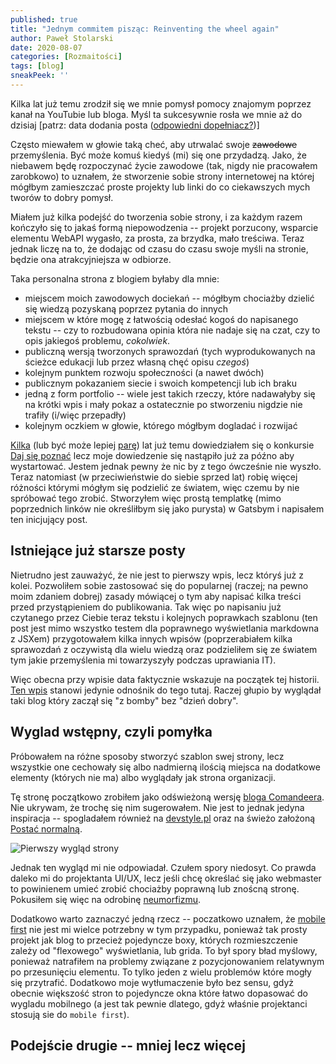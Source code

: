 ```yaml
---
published: true
title: "Jednym commitem pisząc: Reinventing the wheel again"
author: Paweł Stolarski
date: 2020-08-07
categories: [Rozmaitości]
tags: [blog]
sneakPeek: ''
---
```


Kilka lat już temu zrodził się we mnie pomysł pomocy znajomym poprzez kanał na YouTubie lub bloga.
Myśl ta sukcesywnie rosła we mnie aż do dzisiaj [patrz: data dodania posta ([odpowiedni dopełniacz?](https://sjp.pwn.pl/poradnia/haslo/post;7717.html))]

Często miewałem w głowie taką cheć, aby utrwalać swoje ~~zawodowe~~ przemyślenia. Być może komuś kiedyś (mi) się one przydadzą.
Jako, że niebawem będę rozpoczynać życie zawodowe (tak, nigdy nie pracowałem zarobkowo) to uznałem,
że stworzenie sobie strony internetowej na której mógłbym zamieszczać proste projekty lub linki do co ciekawszych mych tworów to dobry pomysł.

Miałem już kilka podejść do tworzenia sobie strony, i za każdym razem kończyło się to jakaś formą niepowodzenia --
projekt porzucony, wsparcie elementu WebAPI wygasło, za prosta, za brzydka, mało treściwa.
Teraz jednak liczę na to, że dodając od czasu do czasu swoje myśli na stronie, będzie ona atrakcyjniejsza w odbiorze.

Taka personalna strona z blogiem byłaby dla mnie:
 * miejscem moich zawodowych dociekań -- mógłbym chociażby dzielić się wiedzą pozyskaną poprzez pytania do innych
 * miejscem w które mogę z łatwością odesłać kogoś do napisanego tekstu --
   czy to rozbudowana opinia która nie nadaje się na czat, czy to opis jakiegoś problemu, *cokolwiek*.
 * publiczną wersją tworzonych sprawozdań (tych wyprodukowanych na ścieżce edukacji lub przez własną chęć opisu *czegoś*)
 * kolejnym punktem rozwoju społeczności (a nawet dwóch)
 * publicznym pokazaniem siecie i swoich kompetencji lub ich braku
 * jedną z form portfolio -- wiele jest takich rzeczy, które nadawałyby się na krótki wpis i mały pokaz
   a ostatecznie po stworzeniu nigdzie nie trafiły (i/więc przepadły)
 * kolejnym oczkiem w głowie, którego mógłbym dogladać i rozwijać

[Kilka](https://sjp.pl/kilka) (lub być może lepiej [parę](https://sjp.pl/kilka)) lat już temu dowiedziałem się o konkursie [Daj się poznać](https://devstyle.pl/daj-sie-poznac/)
lecz moje dowiedzenie się nastąpiło już za późno aby wystartować. Jestem jednak pewny że nic by z tego ówcześnie nie wyszło.
Teraz natomiast (w przeciwieństwie do siebie sprzed lat) robię więcej różności którymi mógłym się podzielić ze światem,
więc czemu by nie spróbować tego zrobić.
Stworzyłem więc prostą templatkę (mimo poprzednich linków nie określiłbym się jako purysta) w Gatsbym i napisałem ten inicjujący post.


## Istniejące już starsze posty


Nietrudno jest zauważyć, że nie jest to pierwszy wpis, lecz któryś już z kolei.
Pozwoliłem sobie zastosować się do popularnej (raczej; na pewno moim zdaniem dobrej)
zasady mówiącej o tym aby napisać kilka treści przed przystąpieniem do publikowania.
Tak więc po napisaniu już czytanego przez Ciebie teraz tekstu i kolejnych poprawkach szablonu
(ten post jest mimo wszystko testem dla poprawnego wyświetlania markdowna z JSXem)
przygotowałem kilka innych wpisów (poprzerabiałem kilka sprawozdań z oczywistą dla wielu wiedzą
oraz podzieliłem się ze światem tym jakie przemyślenia mi towarzyszyły podczas uprawiania IT).

Więc obecna przy wpisie data faktycznie wskazuje na początek tej historii.
[Ten wpis](http://localhost/2020-01-01--Nieswoiste_dzień_dobry/) stanowi jedynie odnośnik do tego tutaj.
Raczej głupio by wyglądał taki blog który zaczął się "z bomby" bez "dzień dobry".


## Wyglad wstępny, czyli pomyłka


Próbowałem na różne sposoby stworzyć szablon swej strony, lecz wszystkie one cechowały się albo nadmierną ilością miejsca
na dodatkowe elementy (których nie ma) albo wyglądały jak strona organizacji.

Tę stronę początkowo zrobiłem jako odświeżoną wersję [bloga Comandeera](https://blog.comandeer.pl/).
Nie ukrywam, że trochę się nim sugerowałem. Nie jest to jednak jedyna inspiracja --
spogladałem również na [devstyle.pl](https://devstyle.pl/) oraz na świeżo założoną [Postać normalną](https://postacnormalna.pl/).

![Pierwszy wygląd strony](./blog_1.png)

Jednak ten wygląd mi nie odpowiadał. Czułem spory niedosyt.
Co prawda daleko mi do projektanta UI/UX, lecz jeśli chcę określać się jako webmaster
to powinienem umieć zrobić chociażby poprawną lub znoścną stronę.
Pokusiłem się więc na odrobinę [neumorfizmu](https://antyweb.pl/nowy-skeumorfizm-i-fluent-design-kontra-plaskie-interfejsy/).

Dodatkowo warto zaznaczyć jedną rzecz -- poczatkowo uznałem, że [mobile first](https://chcenawczoraj.pl/software/na-czym-polega-mobile-first-w-projektowaniu)
nie jest mi wielce potrzebny w tym przypadku, ponieważ tak prosty projekt jak blog to przecież pojedyncze boxy,
których rozmieszczenie zależy od "flexowego" wyświetlania, lub grida. To był spory bład myślowy,
ponieważ natrafiłem na problemy związane z pozycjonowaniem relatywnym po przesunięciu elementu.
To tylko jeden z wielu problemów które mogły się przytrafić. Dodatkowo moje wytłumaczenie było bez sensu,
gdyż obecnie większość stron to pojedyncze okna które łatwo dopasować do wygladu mobilnego
(a jest tak pewnie dlatego, gdyż właśnie projektanci stosują sie do `mobile first`).


## Podejście drugie -- mniej lecz więcej